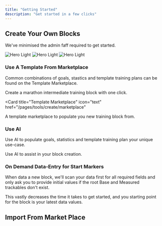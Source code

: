 ```yaml
---
title: "Getting Started"
description: "Get started in a few clicks"
---
```


## Create Your Own Blocks

We've minimised the admin faff required to get started.

<Steps>
  <Step title="Create Name">
    <Frame>
      <img
        className="block dark:hidden"
        src="/images/onboarding-name.png"
        alt="Hero Light"
      />
    </Frame>
  </Step>
  <Step title="Populate from Template, AI or start blank">
    <Frame>
      <img
        className="block dark:hidden"
        src="/images/onboarding-build.png"
        alt="Hero Light"
      />
    </Frame>
  </Step>
  <Step title="Invite your friends">
    <Frame>
      <img
        className="block dark:hidden"
        src="/images/onboarding-invite.png"
        alt="Hero Light"
      />
    </Frame>
  </Step>
</Steps>

### Use A Template From Marketplace

Common combinations of goals, stastics and template training plans can be found on the Template Marketplace.

Create a marathon intermediate training block with one click.

<Card
  title="Template Marketplace"
  icon="text"
  href="/pages/tools/create/marketplace"
>
  A template marketplace to populate you new training block from.
</Card>

### Use AI

Use AI to populate goals, statistics and template training plan your unique use-case.

<Card title="Template Marketplace" icon="text" href="/pages/tools/create/ai">
  Use AI to assist in your block creation.
</Card>

### On Demand Data-Entry for Start Markers

When data a new block, we'll scan your data first for all required fields and only ask you to provide initial values if the root Base and Measured trackables don't exist.

This vastly decreases the time it takes to get started, and you starting point for the block is your latest data values.

## Import From Market Place
